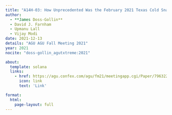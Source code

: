 ```yaml
---
title: "A14H-03: How Unprecedented Was the February 2021 Texas Cold Snap?"
author:
  - **James Doss-Gollin**
  - David J. Farnham
  - Upmanu Lall
  - Vijay Modi
date: 2021-12-13
details: "AGU AGU Fall Meeting 2021"
year: 2021
nocite: "doss-gollin_agutxtreme:2021"

about:
  template: solana
  links:
    - href: https://agu.confex.com/agu/fm21/meetingapp.cgi/Paper/796322
      icon: link
      text: 'Link'

format:
  html:
    page-layout: full
---
```


:::{#bibliography}
:::